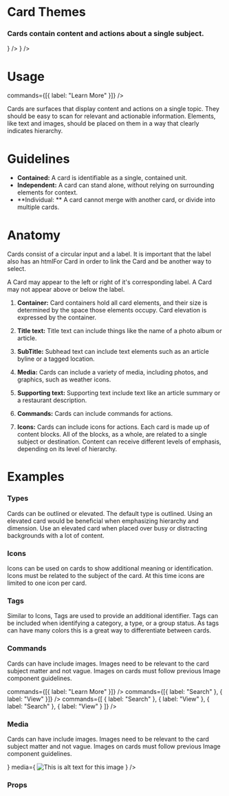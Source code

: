 
<Meta title="Application Guidelines|Theming" component={Card} />

# Card Themes

### Cards contain content and actions about a single subject.

<Preview>
  <Story name="Example">
    <CardGrid>
      <Card
        media="https://cdn.facilityexecutive.com/wp-content/uploads/2019/09/38391858_ml-800x418-1-574x300.jpg"
        title="Title"
        description="Card Description"
        body={
          <Text text="Lorem ipsum dolor sit amet, consectetur adipiscing elit, sed do eiusmod tempor incididunt ut labore et dolore magna aliqua. Ut enim ad minim veniam, quis nostrud exercitation ullamco laboris nisi ut aliquip ex ea commodo consequat. Duis aute irure dolor in reprehenderit in voluptate velit esse cillum dolore eu fugiat nulla pariatur. Excepteur sint occaecat cupidatat non proident, sunt in culpa qui officia deserunt mollit anim id est laborum." />
        }
      />
      <Card
        media="http://mowin.org/wp-content/uploads/2017/07/land-development-residential.jpg"
        title="Title"
        description="Card Description"
        body={
          <Text text="Lorem ipsum dolor sit amet, consectetur adipiscing elit, sed do eiusmod tempor incididunt ut labore et dolore magna aliqua. Ut enim ad minim veniam, quis nostrud exercitation ullamco laboris nisi ut aliquip ex ea commodo consequat. Duis aute irure dolor in reprehenderit in voluptate velit esse cillum dolore eu fugiat nulla pariatur. Excepteur sint occaecat cupidatat non proident, sunt in culpa qui officia deserunt mollit anim id est laborum." />
        }
      />
    </CardGrid>
  </Story>
</Preview>

# Usage

<Preview>
  <Story name="Standard">
    <Card
      title="Title"
      description="Card Description"
      body=<Text text="Lorem ipsum dolor sit amet, consectetur adipiscing elit, sed do eiusmod tempor incididunt ut labore et dolore magna aliqua. Ut enim ad minim veniam, quis nostrud exercitation ullamco laboris nisi ut aliquip ex ea commodo consequat. Duis aute irure dolor in reprehenderit in voluptate velit esse cillum dolore eu fugiat nulla pariatur. Excepteur sint occaecat cupidatat non proident, sunt in culpa qui officia deserunt mollit anim id est laborum." />
      commands={[{ label: "Learn More" }]}
    />
  </Story>
</Preview>

Cards are surfaces that display content and actions on a single topic. They should be easy to scan for relevant and actionable information. Elements, like text and images, should be placed on them in a way that clearly indicates hierarchy.

# Guidelines

- **Contained:**
  A card is identifiable as a single, contained unit.
- **Independent:**
  A card can stand alone, without relying on surrounding elements for context.
- **Individual: **
  A card cannot merge with another card, or divide into multiple cards.

# Anatomy

Cards consist of a circular input and a label. It is important that the label also has an htmlFor Card in order to link the Card and be another way to select.

A Card may appear to the left or right of it's corresponding label. A Card may not appear above or below the label.

1. **Container:**
   Card containers hold all card elements, and their size is determined by the space those elements occupy. Card elevation is expressed by the container.

2. **Title text:**
   Title text can include things like the name of a photo album or article.

3. **SubTitle:**
   Subhead text can include text elements such as an article byline or a tagged location.

4. **Media:**
   Cards can include a variety of media, including photos, and graphics, such as weather icons.

5. **Supporting text:**
   Supporting text include text like an article summary or a restaurant description.

6. **Commands:**
   Cards can include commands for actions.

7. **Icons:**
   Cards can include icons for actions. Each card is made up of content blocks. All of the blocks, as a whole, are related to a single subject or destination. Content can receive different levels of emphasis, depending on its level of hierarchy.

# Examples

### Types

Cards can be outlined or elevated. The default type is outlined. Using an elevated card would be beneficial when emphasizing hierarchy and dimension. Use an elevated card when placed over busy or distracting backgrounds with a lot of content.

<Preview>
  <Story name="Types">
    <CardGrid columns="2">
      <Card title="Outlined Card" description="Card Description" />
      <Card
        title="Elevated Card"
        description="Card Description"
        type="elevated"
      />
    </CardGrid>
  </Story>
</Preview>

### Icons

Icons can be used on cards to show additional meaning or identification. Icons must be related to the subject of the card. At this time icons are limited to one icon per card.

<Preview>
  <Story name="Icons">
    <Card
      title="Appraisal Research"
      description="19-0942231 - 123 Main St, Woburn, MA 01801"
      icon="analytics"
    />
  </Story>
</Preview>

### Tags

Similar to Icons, Tags are used to provide an additional identifier. Tags can be included when identifying a category, a type, or a group status. As tags can have many colors this is a great way to differentiate between cards.

<Preview>
  <Story name="Tags">
    <Card
      title="5201 California Avenue, Irvine, CA 92614"
      line1="APN #23947828"
      line2="Irvine Company"
      tag="Same Owner"
    />
  </Story>
</Preview>

### Commands

Cards can have include images. Images need to be relevant to the card subject matter and not vague. Images on cards must follow previous Image component guidelines.

<Preview>
  <Story name="Commands">
    <CardGrid columns="1">
      <Card
        title="Title with One Command"
        description="Card Description"
        body=<Text text="Lorem ipsum dolor sit amet, consectetur adipiscing elit, sed do eiusmod tempor incididunt ut labore et dolore magna aliqua. Ut enim ad minim veniam, quis nostrud exercitation ullamco laboris nisi ut aliquip ex ea commodo consequat. Duis aute irure dolor in reprehenderit in voluptate velit esse cillum dolore eu fugiat nulla pariatur. Excepteur sint occaecat cupidatat non proident, sunt in culpa qui officia deserunt mollit anim id est laborum." />
        commands={[{ label: "Learn More" }]}
      />
      <Card
        title="Title with Two Commands"
        description="Card Description"
        body=<Text text="Lorem ipsum dolor sit amet, consectetur adipiscing elit, sed do eiusmod tempor incididunt ut labore et dolore magna aliqua. Ut enim ad minim veniam, quis nostrud exercitation ullamco laboris nisi ut aliquip ex ea commodo consequat. Duis aute irure dolor in reprehenderit in voluptate velit esse cillum dolore eu fugiat nulla pariatur. Excepteur sint occaecat cupidatat non proident, sunt in culpa qui officia deserunt mollit anim id est laborum." />
        commands={[{ label: "Search" }, { label: "View" }]}
      />
      <Card
        title="Title with Several Commands"
        description="Card Description"
        body=<Text text="Lorem ipsum dolor sit amet, consectetur adipiscing elit, sed do eiusmod tempor incididunt ut labore et dolore magna aliqua. Ut enim ad minim veniam, quis nostrud exercitation ullamco laboris nisi ut aliquip ex ea commodo consequat. Duis aute irure dolor in reprehenderit in voluptate velit esse cillum dolore eu fugiat nulla pariatur. Excepteur sint occaecat cupidatat non proident, sunt in culpa qui officia deserunt mollit anim id est laborum." />
        commands={[
          { label: "Search" },
          { label: "View" },
          { label: "Search" },
          { label: "View" }
        ]}
      />
    </CardGrid>
  </Story>
</Preview>

### Media

Cards can have include images. Images need to be relevant to the card subject matter and not vague. Images on cards must follow previous Image component guidelines.

<Preview>
  <Story name="Media">
    <Card
      title="Title"
      description="Card Description"
      body={
        <Text text="Lorem ipsum dolor sit amet, consectetur adipiscing elit, sed do eiusmod tempor incididunt ut labore et dolore magna aliqua. Ut enim ad minim veniam, quis nostrud exercitation ullamco laboris nisi ut aliquip ex ea commodo consequat. Duis aute irure dolor in reprehenderit in voluptate velit esse cillum dolore eu fugiat nulla pariatur. Excepteur sint occaecat cupidatat non proident, sunt in culpa qui officia deserunt mollit anim id est laborum." />
      }
      media={
        <Image
          src="https://cdn.facilityexecutive.com/wp-content/uploads/2019/09/38391858_ml-800x418-1-574x300.jpg"
          alt="This is alt text for this image"
        />
      }
    />
  </Story>
</Preview>

### Props

<Props of={Card} />
